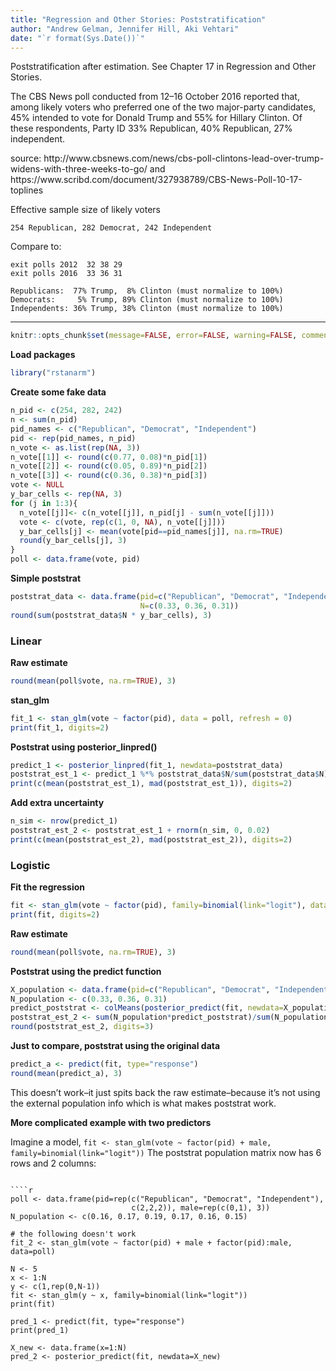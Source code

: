 ```yaml
---
title: "Regression and Other Stories: Poststratification"
author: "Andrew Gelman, Jennifer Hill, Aki Vehtari"
date: "`r format(Sys.Date())`"
---
```

Poststratification after estimation. See Chapter 17 in Regression
and Other Stories.

The CBS News poll conducted from 12--16 October 2016 reported that,
among likely voters who preferred one of the two major-party
candidates, 45\% intended to vote for Donald Trump and 55\% for
Hillary Clinton.  Of these respondents, Party ID 33\% Republican,
40\% Republican, 27\% independent.

source:  http://www.cbsnews.com/news/cbs-poll-clintons-lead-over-trump-widens-with-three-weeks-to-go/
and https://www.scribd.com/document/327938789/CBS-News-Poll-10-17-toplines

Effective sample size of likely voters
```
254 Republican, 282 Democrat, 242 Independent
```

Compare to:
```
exit polls 2012  32 38 29
exit polls 2016  33 36 31
```

```
Republicans:  77% Trump,  8% Clinton (must normalize to 100%)
Democrats:     5% Trump, 89% Clinton (must normalize to 100%)
Independents: 36% Trump, 38% Clinton (must normalize to 100%)
```
-------------


````r
knitr::opts_chunk$set(message=FALSE, error=FALSE, warning=FALSE, comment=NA)
````

**Load packages**

````r
library("rstanarm")
````

**Create some fake data**

````r
n_pid <- c(254, 282, 242)
n <- sum(n_pid)
pid_names <- c("Republican", "Democrat", "Independent")
pid <- rep(pid_names, n_pid)
n_vote <- as.list(rep(NA, 3))
n_vote[[1]] <- round(c(0.77, 0.08)*n_pid[1])
n_vote[[2]] <- round(c(0.05, 0.89)*n_pid[2])
n_vote[[3]] <- round(c(0.36, 0.38)*n_pid[3])
vote <- NULL
y_bar_cells <- rep(NA, 3)
for (j in 1:3){
  n_vote[[j]]<- c(n_vote[[j]], n_pid[j] - sum(n_vote[[j]]))
  vote <- c(vote, rep(c(1, 0, NA), n_vote[[j]]))
  y_bar_cells[j] <- mean(vote[pid==pid_names[j]], na.rm=TRUE)
  round(y_bar_cells[j], 3)
}
poll <- data.frame(vote, pid)
````

**Simple poststrat**

````r
poststrat_data <- data.frame(pid=c("Republican", "Democrat", "Independent"),
                             N=c(0.33, 0.36, 0.31))
round(sum(poststrat_data$N * y_bar_cells), 3)
````

### Linear
**Raw estimate**

````r
round(mean(poll$vote, na.rm=TRUE), 3)
````

**stan_glm**

````r
fit_1 <- stan_glm(vote ~ factor(pid), data = poll, refresh = 0)
print(fit_1, digits=2)
````

**Poststrat using posterior_linpred()**

````r
predict_1 <- posterior_linpred(fit_1, newdata=poststrat_data)
poststrat_est_1 <- predict_1 %*% poststrat_data$N/sum(poststrat_data$N)
print(c(mean(poststrat_est_1), mad(poststrat_est_1)), digits=2)
````

**Add extra uncertainty**

````r
n_sim <- nrow(predict_1)
poststrat_est_2 <- poststrat_est_1 + rnorm(n_sim, 0, 0.02)
print(c(mean(poststrat_est_2), mad(poststrat_est_2)), digits=2)
````

### Logistic
**Fit the regression**

````r
fit <- stan_glm(vote ~ factor(pid), family=binomial(link="logit"), data = poll, refresh = 0)
print(fit, digits=2)
````

**Raw estimate**

````r
round(mean(poll$vote, na.rm=TRUE), 3)
````

**Poststrat using the predict function**

````r
X_population <- data.frame(pid=c("Republican", "Democrat", "Independent"))
N_population <- c(0.33, 0.36, 0.31)
predict_poststrat <- colMeans(posterior_predict(fit, newdata=X_population))
poststrat_est_2 <- sum(N_population*predict_poststrat)/sum(N_population)
round(poststrat_est_2, digits=3)
````

**Just to compare, poststrat using the original data**

````r
predict_a <- predict(fit, type="response")
round(mean(predict_a), 3)
````

This doesn't work--it just spits back the raw estimate--because it's not using the external population info which is what makes poststrat work.

**More complicated example with two predictors**

Imagine a model, `fit <- stan_glm(vote ~ factor(pid) + male, family=binomial(link="logit"))`
The poststrat population matrix now has 6 rows and 2 columns:
```

````r
poll <- data.frame(pid=rep(c("Republican", "Democrat", "Independent"),
                           c(2,2,2)), male=rep(c(0,1), 3))
N_population <- c(0.16, 0.17, 0.19, 0.17, 0.16, 0.15)

# the following doesn't work
fit_2 <- stan_glm(vote ~ factor(pid) + male + factor(pid):male, data=poll)

N <- 5
x <- 1:N
y <- c(1,rep(0,N-1))
fit <- stan_glm(y ~ x, family=binomial(link="logit"))
print(fit)

pred_1 <- predict(fit, type="response")
print(pred_1)

X_new <- data.frame(x=1:N)
pred_2 <- posterior_predict(fit, newdata=X_new)
````


